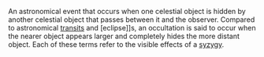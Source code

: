An astronomical event that occurs when one celestial object is hidden by another celestial object that passes between it and the observer. Compared to astronomical [[transit]]s and [eclipse]]s, an occultation is said to occur when the nearer object appears larger and completely hides the more distant object. Each of these terms refer to the visible effects of a [[syzygy]].